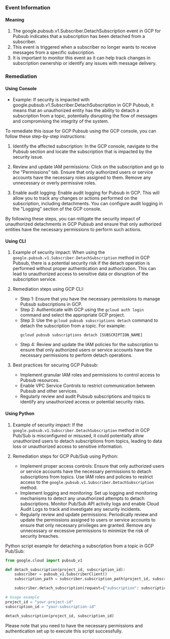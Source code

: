 
### Event Information

#### Meaning

1. The google.pubsub.v1.Subscriber.DetachSubscription event in GCP for Pubsub indicates that a subscription has been detached from a subscriber.
2. This event is triggered when a subscriber no longer wants to receive messages from a specific subscription.
3. It is important to monitor this event as it can help track changes in subscription ownership or identify any issues with message delivery.

### Remediation

#### Using Console

- Example: If security is impacted with google.pubsub.v1.Subscriber.DetachSubscription in GCP Pubsub, it means that an unauthorized entity has the ability to detach a subscription from a topic, potentially disrupting the flow of messages and compromising the integrity of the system.

To remediate this issue for GCP Pubsub using the GCP console, you can follow these step-by-step instructions:

1. Identify the affected subscription: In the GCP console, navigate to the Pubsub section and locate the subscription that is impacted by the security issue.

2. Review and update IAM permissions: Click on the subscription and go to the "Permissions" tab. Ensure that only authorized users or service accounts have the necessary roles assigned to them. Remove any unnecessary or overly permissive roles.

3. Enable audit logging: Enable audit logging for Pubsub in GCP. This will allow you to track any changes or actions performed on the subscription, including detachments. You can configure audit logging in the "Logging" section of the GCP console.

By following these steps, you can mitigate the security impact of unauthorized detachments in GCP Pubsub and ensure that only authorized entities have the necessary permissions to perform such actions.

#### Using CLI

1. Example of security impact: When using the `google.pubsub.v1.Subscriber.DetachSubscription` method in GCP Pubsub, there is a potential security risk if the detach operation is performed without proper authentication and authorization. This can lead to unauthorized access to sensitive data or disruption of the subscription service.

2. Remediation steps using GCP CLI:
   - Step 1: Ensure that you have the necessary permissions to manage Pubsub subscriptions in GCP.
   - Step 2: Authenticate with GCP using the `gcloud auth login` command and select the appropriate GCP project.
   - Step 3: Use the `gcloud pubsub subscriptions detach` command to detach the subscription from a topic. For example:
     ```
     gcloud pubsub subscriptions detach [SUBSCRIPTION_NAME]
     ```
   - Step 4: Review and update the IAM policies for the subscription to ensure that only authorized users or service accounts have the necessary permissions to perform detach operations.

3. Best practices for securing GCP Pubsub:
   - Implement granular IAM roles and permissions to control access to Pubsub resources.
   - Enable VPC Service Controls to restrict communication between Pubsub and other services.
   - Regularly review and audit Pubsub subscriptions and topics to identify any unauthorized access or potential security risks.

#### Using Python

1. Example of security impact: If the `google.pubsub.v1.Subscriber.DetachSubscription` method in GCP Pub/Sub is misconfigured or misused, it could potentially allow unauthorized users to detach subscriptions from topics, leading to data loss or unauthorized access to sensitive information.

2. Remediation steps for GCP Pub/Sub using Python:
   - Implement proper access controls: Ensure that only authorized users or service accounts have the necessary permissions to detach subscriptions from topics. Use IAM roles and policies to restrict access to the `google.pubsub.v1.Subscriber.DetachSubscription` method.
   - Implement logging and monitoring: Set up logging and monitoring mechanisms to detect any unauthorized attempts to detach subscriptions. Monitor Pub/Sub API activity logs and enable Cloud Audit Logs to track and investigate any security incidents.
   - Regularly review and update permissions: Periodically review and update the permissions assigned to users or service accounts to ensure that only necessary privileges are granted. Remove any unnecessary or excessive permissions to minimize the risk of security breaches.

Python script example for detaching a subscription from a topic in GCP Pub/Sub:

```python
from google.cloud import pubsub_v1

def detach_subscription(project_id, subscription_id):
    subscriber = pubsub_v1.SubscriberClient()
    subscription_path = subscriber.subscription_path(project_id, subscription_id)

    subscriber.detach_subscription(request={"subscription": subscription_path})

# Usage example
project_id = "your-project-id"
subscription_id = "your-subscription-id"

detach_subscription(project_id, subscription_id)
```

Please note that you need to have the necessary permissions and authentication set up to execute this script successfully.


